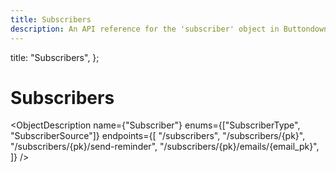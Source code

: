 ```yaml
---
title: Subscribers
description: An API reference for the 'subscriber' object in Buttondown
---
```



  title: "Subscribers",
};


# Subscribers

<ObjectDescription
  name={"Subscriber"}
  enums={["SubscriberType", "SubscriberSource"]}
  endpoints={[
    "/subscribers",
    "/subscribers/{pk}",
    "/subscribers/{pk}/send-reminder",
    "/subscribers/{pk}/emails/{email_pk}",
  ]}
/>
